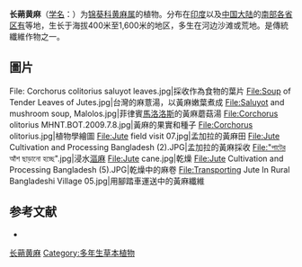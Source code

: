 {{Taxobox
| color = lightgreen
| name = 长蒴黄麻
| status = 
| status_system = 
| image ="Arya" molokhia Corchorus olitorius Pilangsari 2019 1.jpg
| regnum = [[植物界|植物界]] Plantae
| phylum = [[被子植物门|被子植物门]] Magnoliophyta
| classis = [[双子叶植物纲|双子叶植物纲]] Magnoliopsida
| unranked_ordo = [[II类真蔷薇分支|II类真蔷薇分支]] eurosids II
| ordo = [[锦葵目|锦葵目]] Malvales
| familia = [[锦葵科|锦葵科]] Malvaceae
| genus = [[黄麻属|黄麻属]] ''Corchorus''
| species = '''长蒴黄麻 ''C. olitorius'''''
| binomial = ''Corchorus olitorius''
| binomial_authority = L.
}}

'''长蒴黄麻'''（[[学名|学名]]：{{lang|la|''Corchorus olitorius''}}）为[[锦葵科|锦葵科]][[黄麻属|黄麻属]]的植物。分布在[[印度|印度]]以及[[中国大陆|中国大陆]]的[[南部各省区有|南部各省区有]]等地，生长于海拔400米至1,600米的地区，多生在河边沙滩或荒地。是傳統纖維作物之一。

== 圖片 ==
<gallery>
File: Corchorus colitorius saluyot leaves.jpg|採收作為食物的葉片
File:Soup of Tender Leaves of Jutes.jpg|台灣的麻薏湯，以黃麻嫩葉煮成
File:Saluyot and mushroom soup, Malolos.jpg|菲律賓[[馬洛洛斯|馬洛洛斯]]的黃麻蘑菇湯
File:Corchorus olitorius MHNT.BOT.2009.7.8.jpg|黃麻的果實和種子
File:Corchorus olitorius.jpg|植物學繪圖
File:Jute field visit 07.jpg|孟加拉的黃麻田
File:Jute Cultivation and Processing Bangladesh (2).JPG|孟加拉的黃麻採收
File:"পাটের আঁশ ছাড়ানো হচ্ছে".jpg|浸水[[漚麻|漚麻]]
File:Jute cane.jpg|乾燥
File:Jute Cultivation and Processing Bangladesh (5).JPG|乾燥中的麻卷
File:Transporting Jute In Rural Bangladeshi Village 05.jpg|用腳踏車運送中的黃麻纖維
</gallery>

== 参考文献 ==
<div class="references-small">
* {{cite web| url =http://www.bioinfo.cn/db05/KmzwSpecies.php?action=view&id=22501| title =长蒴黄麻| work =《中国高等植物数据库全库》| publisher =中国科学院微生物研究所| author =昆明植物研究所| accessdate =2009-02-25| deadurl =yes| archiveurl =https://web.archive.org/web/20160305035615/http://www.bioinfo.cn/db05/KmzwSpecies.php?action=view&id=22501| archivedate =2016-03-05}}
</div>

{{植物小作品}}
[[Category:黄麻属|长蒴黄麻]]
[[Category:多年生草本植物|Category:多年生草本植物]]